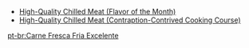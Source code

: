 {{Disambiguation}}
* [[High-Quality Chilled Meat (Flavor of the Month)]]
* [[High-Quality Chilled Meat (Contraption-Contrived Cooking Course)]]

[[pt-br:Carne Fresca Fria Excelente]]